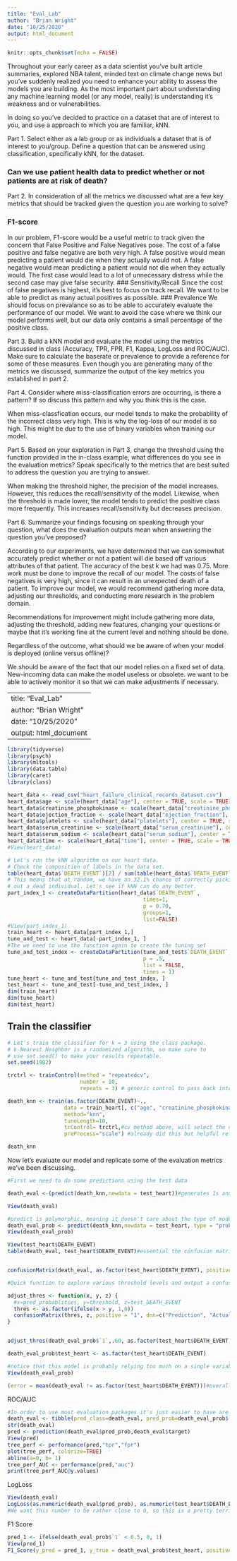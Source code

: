 ```yaml
---
title: "Eval_Lab"
author: "Brian Wright"
date: "10/25/2020"
output: html_document
---
```


```r
knitr::opts_chunk$set(echo = FALSE)
```

Throughout your early career as a data scientist you've built article summaries, 
explored NBA talent, minded text on climate change news but you've suddenly realized you need to enhance your ability to assess the models you are building. 
As the most important part about understanding any machine learning model 
(or any model, really) is understanding it's weakness and or vulnerabilities. 

In doing so you've decided to practice on a dataset that are of interest to you, and use a approach to which you are familiar, kNN. 

Part 1. Select either as a lab group or as individuals a dataset that is of interest to you/group. Define a question that can be answered using classification, specifically kNN, for the dataset. 

### Can we use patient health data to predict whether or not patients are at risk of death?

Part 2. In consideration of all the metrics we discussed what are a few key metrics that should be tracked given the question you are working to solve?

### F1-score
  In our problem, F1-score would be a useful metric to track given the concern that False Positive and False Negatives pose. The cost of a false positive and false negative are both very high. A false positive would mean predicting a patient would die when they actually would not. A false negative would mean predicting a patient would not die when they actually would. The first case would lead to a lot of unnecessary distress while the second case may give false security. 
### Sensitivity/Recall
  Since the cost of false negatives is highest, it's best to focus on track recall. We want to be able to predict as many actual positives as possible.
### Prevalence
  We should focus on prevalance so as to be able to accurately evaluate the performance of our model. We want to avoid the case where we think our model performs well, but our data only contains a small percentage of the positive class. 

Part 3. Build a kNN model and evaluate the model using the metrics discussed in class (Accuracy, TPR, FPR, F1, Kappa, LogLoss and ROC/AUC). Make sure to calculate the baserate or prevalence to provide a reference for some of these measures. Even though you are generating many of the metrics we discussed, summarize the output of the key metrics you established in part 2. 

Part 4.  Consider where miss-classification errors are occurring, is there a pattern? If so discuss this pattern and why you think this is the case. 

  When miss-classfication occurs, our model tends to make the probability of the incorrect class very high. This is why the log-loss of our model is so high. This might be due to the use of binary variables when training our model.

Part 5. Based on your exploration in Part 3, change the threshold using the function provided in the in-class example, what differences do you see in the evaluation metrics? Speak specifically to the metrics that are best suited to address the question you are trying to answer. 

  When making the threshold higher, the precision of the model increases. However, this reduces the recall/sensitivity of the model. Likewise, when the threshold is made lower, the model tends to predict the positive class more frequently. This increases recall/sensitivity but decreases precision. 

Part 6. Summarize your findings focusing on speaking through your question, what does the evaluation outputs mean when answering the question you've proposed?

  According to our experiments, we have determined that we can somewhat accurately predict whether or not a patient will die based off various attributes of that patient. The accuracy of the best k we had was 0.75. More work must be done to improve the recall of our model. The costs of false negatives is very high, since it can result in an unexpected death of a patient. To improve our model, we would recommend gathering more data, adjusting our thresholds, and conducting more research in the problem domain.

Recommendations for improvement might include gathering more data, adjusting the threshold, adding new features, changing your questions or maybe that it's working fine at the current level and nothing should be done.

Regardless of the outcome, what should we be aware of when your model is deployed (online versus offline)? 
  
  We should be aware of the fact that our model relies on a fixed set of data. New-incoming data can make the model useless or obsolete. we want to be able to actively monitor it so that we can make adjustments if necessary. 
  

---
title: "Eval_Lab"
author: "Brian Wright"
date: "10/25/2020"
output: html_document
---

```r
library(tidyverse)
library(psych)
library(mltools)
library(data.table)
library(caret)
library(class)
```

```r
heart_data <- read_csv("heart_failure_clinical_records_dataset.csv")
heart_data$age <- scale(heart_data["age"], center = TRUE, scale = TRUE)
heart_data$creatinine_phosphokinase <- scale(heart_data["creatinine_phosphokinase"], center = TRUE, scale = TRUE)
heart_data$ejection_fraction <- scale(heart_data["ejection_fraction"], center = TRUE, scale = TRUE)
heart_data$platelets <- scale(heart_data["platelets"], center = TRUE, scale = TRUE)
heart_data$serum_creatinine <- scale(heart_data["serum_creatinine"], center = TRUE, scale = TRUE)
heart_data$serum_sodium <- scale(heart_data["serum_sodium"], center = TRUE, scale = TRUE)
heart_data$time <- scale(heart_data["time"], center = TRUE, scale = TRUE)
#View(heart_data)
```

```r
# Let's run the kNN algorithm on our heart data. 
# Check the composition of labels in the data set. 
table(heart_data$`DEATH_EVENT`)[2] / sum(table(heart_data$`DEATH_EVENT`))
# This means that at random, we have an 32.1% chance of correctly picking
# out a dead individual. Let's see if kNN can do any better.
part_index_1 <- createDataPartition(heart_data$`DEATH_EVENT`,
                                           times=1,
                                           p = 0.70,
                                           groups=1,
                                           list=FALSE)
#View(part_index_1)
train_heart <- heart_data[part_index_1,]
tune_and_test <- heart_data[-part_index_1, ]
#The we need to use the function again to create the tuning set 
tune_and_test_index <- createDataPartition(tune_and_test$`DEATH_EVENT`,
                                           p = .5,
                                           list = FALSE,
                                           times = 1)
tune_heart <- tune_and_test[tune_and_test_index, ]
test_heart <- tune_and_test[-tune_and_test_index, ]
dim(train_heart)
dim(tune_heart)
dim(test_heart)
```
## Train the classifier 

```r
# Let's train the classifier for k = 3 using the class package. 
# k-Nearest Neighbor is a randomized algorithm, so make sure to
# use set.seed() to make your results repeatable.
set.seed(1982)

trctrl <- trainControl(method = "repeatedcv",
                       number = 10,
                       repeats = 3) # generic control to pass back into the knn mode using the cross validation method. 

death_knn <- train(as.factor(DEATH_EVENT)~.,
                  data = train_heart[, c("age", "creatinine_phosphokinase", "ejection_fraction", "platelets", "serum_creatinine", "serum_sodium", "time", "high_blood_pressure", "diabetes", "sex", "smoking", "anaemia", "DEATH_EVENT")],
                  method="knn",
                  tuneLength=10,
                  trControl= trctrl,#cv method above, will select the optimal K
                  preProcess="scale") #already did this but helpful reference

death_knn
```
Now let's evaluate our model and replicate some of the evaluation metrics we've been discussing. 
```r
#First we need to do some predictions using the test data 

death_eval <-(predict(death_knn,newdata = test_heart))#generates 1s and 0s

View(death_eval)

#predict is polymorphic, meaning it doesn't care about the type of model passed into it
death_eval_prob <- predict(death_knn,newdata = test_heart, type = "prob")#this gives us the predicted prob, we will need these later for the fairness evaluation
View(death_eval_prob)

View(test_heart$DEATH_EVENT)
table(death_eval, test_heart$DEATH_EVENT)#essential the confusion matrix, though we can make a fancy one using caret built in functions


confusionMatrix(death_eval, as.factor(test_heart$DEATH_EVENT), positive = "1", dnn=c("Prediction", "Actual"), mode = "sens_spec")#change to everything

#Quick function to explore various threshold levels and output a confusion matrix

adjust_thres <- function(x, y, z) {
  #x=pred_probablities, y=threshold, z=test_DEATH_EVENT
  thres <- as.factor(ifelse(x > y, 1,0))
  confusionMatrix(thres, z, positive = "1", dnn=c("Prediction", "Actual"), mode = "everything")
}


adjust_thres(death_eval_prob$`1`,.60, as.factor(test_heart$DEATH_EVENT)) #Not much changes here because of the high probability splits of the data DEATH_EVENTs. Let's take a closer look. We can see that the algo isn't marginally mis-classifying these rows, it's very confidently wrong. Which likely means that there's too much emphasis being placed on too small a number of variables, principally the funfetti variable. 

death_eval_prob$test_heart <- as.factor(test_heart$DEATH_EVENT)

#notice that this model is probably relying too much on a single variable (fun-fetti) b/c distribution of probabilities is so consistent (underfitting)
View(death_eval_prob)

(error = mean(death_eval != as.factor(test_heart$DEATH_EVENT)))#overall error rate, on average when does our prediction not match the actual, looks like around 15%, really just ok. 

```

ROC/AUC
```r
#In order to use most evaluation packages it's just easier to have are predictions and targets in one place. 
death_eval <- tibble(pred_class=death_eval, pred_prob=death_eval_prob$`1`,target=as.numeric(test_heart$DEATH_EVENT))
str(death_eval)
pred <- prediction(death_eval$pred_prob,death_eval$target)
View(pred)
tree_perf <- performance(pred,"tpr","fpr")
plot(tree_perf, colorize=TRUE)
abline(a=0, b= 1)
tree_perf_AUC <- performance(pred,"auc")
print(tree_perf_AUC@y.values)
```

LogLoss
```r
View(death_eval)
LogLoss(as.numeric(death_eval$pred_prob), as.numeric(test_heart$DEATH_EVENT))
#We want this number to be rather close to 0, so this is a pretty terrible result. 
```


F1 Score 
```r
pred_1 <- ifelse(death_eval_prob$`1` < 0.5, 0, 1)
View(pred_1)
F1_Score(y_pred = pred_1, y_true = death_eval_prob$test_heart, positive = "1")
```



